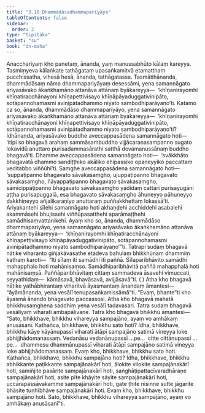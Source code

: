 ```yaml
---
title: "3.10 Dhammādāsadhammapariyāya"
tableOfContents: false
sidebar:
  order: 2
type: "tipitaka"
basket: "su"
book: "dn-maha"
---
```



<DynamicBreadcrumb />

<Division number="158" book="dn-maha">

<Paragraph number="332" book="dn-maha">
Anacchariyaṃ kho panetaṃ, ānanda, yaṃ manussabhūto kālaṃ kareyya. Tasmiṃyeva kālaṅkate tathāgataṃ upasaṅkamitvā etamatthaṃ pucchissatha, vihesā hesā, ānanda, tathāgatassa. Tasmātihānanda, dhammādāsaṃ nāma dhammapariyāyaṃ desessāmi, yena samannāgato ariyasāvako ākaṅkhamāno attanāva attānaṃ byākareyya—  ‘khīṇanirayomhi khīṇatiracchānayoni khīṇapettivisayo khīṇāpāyaduggativinipāto, sotāpannohamasmi avinipātadhammo niyato sambodhiparāyaṇo’ti.
</Paragraph>

</Division>
<Division number="159" book="dn-maha">

<Paragraph number="333" book="dn-maha">
Katamo ca so, ānanda, dhammādāso dhammapariyāyo, yena samannāgato ariyasāvako ākaṅkhamāno attanāva attānaṃ byākareyya—  ‘khīṇanirayomhi khīṇatiracchānayoni khīṇapettivisayo khīṇāpāyaduggativinipāto, sotāpannohamasmi avinipātadhammo niyato sambodhiparāyaṇo’ti?
</Paragraph>

<Paragraph number="334" book="dn-maha">
Idhānanda, ariyasāvako buddhe aveccappasādena samannāgato hoti—  ‘itipi so bhagavā arahaṃ sammāsambuddho vijjācaraṇasampanno sugato lokavidū anuttaro purisadammasārathi satthā devamanussānaṃ buddho bhagavā’ti.
</Paragraph>

<Paragraph number="335" book="dn-maha">
Dhamme aveccappasādena samannāgato hoti—  ‘svākkhāto bhagavatā dhammo sandiṭṭhiko akāliko ehipassiko opaneyyiko paccattaṃ veditabbo viññūhī’ti.
</Paragraph>

<Paragraph number="336" book="dn-maha">
Saṃghe aveccappasādena samannāgato hoti—  ‘suppaṭipanno bhagavato sāvakasaṃgho, ujuppaṭipanno bhagavato sāvakasaṃgho, ñāyappaṭipanno bhagavato sāvakasaṃgho, sāmīcippaṭipanno bhagavato sāvakasaṃgho yadidaṃ cattāri purisayugāni aṭṭha purisapuggalā, esa bhagavato sāvakasaṃgho āhuneyyo pāhuneyyo dakkhiṇeyyo añjalikaraṇīyo anuttaraṃ puññakkhettaṃ lokassā’ti.
</Paragraph>

<Paragraph number="337" book="dn-maha">
Ariyakantehi sīlehi samannāgato hoti akhaṇḍehi acchiddehi asabalehi akammāsehi bhujissehi viññūpasatthehi aparāmaṭṭhehi samādhisaṃvattanikehi.
</Paragraph>

<Paragraph number="338" book="dn-maha">
Ayaṃ kho so, ānanda, dhammādāso dhammapariyāyo, yena samannāgato ariyasāvako ākaṅkhamāno attanāva attānaṃ byākareyya—  ‘khīṇanirayomhi khīṇatiracchānayoni khīṇapettivisayo khīṇāpāyaduggativinipāto, sotāpannohamasmi avinipātadhammo niyato sambodhiparāyaṇo’”ti.
</Paragraph>

<Paragraph number="339" book="dn-maha">
Tatrapi sudaṃ bhagavā nātike viharanto giñjakāvasathe etadeva bahulaṃ bhikkhūnaṃ dhammiṃ kathaṃ karoti—  “Iti sīlaṃ iti samādhi iti paññā. Sīlaparibhāvito samādhi mahapphalo hoti mahānisaṃso. Samādhiparibhāvitā paññā mahapphalā hoti mahānisaṃsā. Paññāparibhāvitaṃ cittaṃ sammadeva āsavehi vimuccati, seyyathidaṃ—  kāmāsavā, bhavāsavā, avijjāsavā”ti.

</Paragraph>
</Division>

<Paragraph number="340" type="center" book="dn-maha">
( )


</Paragraph>

<Division number="160" book="dn-maha">

<Paragraph number="341" book="dn-maha">
Atha kho bhagavā nātike yathābhirantaṃ viharitvā āyasmantaṃ ānandaṃ āmantesi—  “āyāmānanda, yena vesālī tenupasaṅkamissāmā”ti. “Evaṃ, bhante”ti kho āyasmā ānando bhagavato paccassosi. Atha kho bhagavā mahatā bhikkhusaṃghena saddhiṃ yena vesālī tadavasari. Tatra sudaṃ bhagavā vesāliyaṃ viharati ambapālivane. Tatra kho bhagavā bhikkhū āmantesi—
</Paragraph>

<Paragraph number="342" book="dn-maha">
“Sato, bhikkhave, bhikkhu vihareyya sampajāno, ayaṃ vo amhākaṃ anusāsanī. Kathañca, bhikkhave, bhikkhu sato hoti? Idha, bhikkhave, bhikkhu kāye kāyānupassī viharati ātāpī sampajāno satimā vineyya loke abhijjhādomanassaṃ. Vedanāsu vedanānupassī …pe…  citte cittānupassī …pe…  dhammesu dhammānupassī viharati ātāpī sampajāno satimā vineyya loke abhijjhādomanassaṃ. Evaṃ kho, bhikkhave, bhikkhu sato hoti.
</Paragraph>

<Paragraph number="343" book="dn-maha">
Kathañca, bhikkhave, bhikkhu sampajāno hoti? Idha, bhikkhave, bhikkhu abhikkante paṭikkante sampajānakārī hoti, ālokite vilokite sampajānakārī hoti, samiñjite pasārite sampajānakārī hoti, saṅghāṭipattacīvaradhāraṇe sampajānakārī hoti, asite pīte khāyite sāyite sampajānakārī hoti, uccārapassāvakamme sampajānakārī hoti, gate ṭhite nisinne sutte jāgarite bhāsite tuṇhībhāve sampajānakārī hoti. Evaṃ kho, bhikkhave, bhikkhu sampajāno hoti. Sato, bhikkhave, bhikkhu vihareyya sampajāno, ayaṃ vo amhākaṃ anusāsanī”ti.
</Paragraph>
</Division>